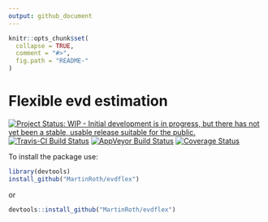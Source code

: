 ```yaml
---
output: github_document
---
```


<!-- README.md is generated from README.Rmd. Please edit that file -->

```r
knitr::opts_chunk$set(
  collapse = TRUE,
  comment = "#>",
  fig.path = "README-"
)
```
# Flexible evd estimation

[![Project Status: WIP - Initial development is in progress, but there has not yet been a stable, usable release suitable for the public.](http://www.repostatus.org/badges/latest/wip.svg)](http://www.repostatus.org/#wip)
[![Travis-CI Build Status](https://travis-ci.org/MartinRoth/gevflex.svg?branch=master)](https://travis-ci.org/MartinRoth/gevflex)
[![AppVeyor Build Status](https://ci.appveyor.com/api/projects/status/github/MartinRoth/gevflex?branch=master&svg=true)](https://ci.appveyor.com/project/MartinRoth/gevflex)
[![Coverage Status](https://img.shields.io/codecov/c/github/MartinRoth/gevflex/master.svg)](https://codecov.io/github/MartinRoth/gevflex?branch=master)

To install the package use:
```r
library(devtools)
install_github("MartinRoth/evdflex")
```
or
```r
devtools::install_github("MartinRoth/evdflex")
```
